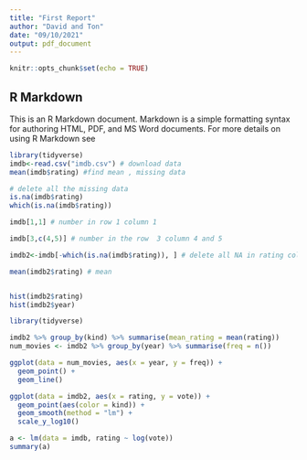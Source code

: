 ```yaml
---
title: "First Report"
author: "David and Ton"
date: "09/10/2021"
output: pdf_document
---
```


```r
knitr::opts_chunk$set(echo = TRUE)
```

## R Markdown

This is an R Markdown document. Markdown is a simple formatting syntax for authoring HTML, PDF, and MS Word documents. For more details on using R Markdown see 

```r
library(tidyverse)
imdb<-read.csv("imdb.csv") # download data
mean(imdb$rating) #find mean , missing data

# delete all the missing data
is.na(imdb$rating)
which(is.na(imdb$rating))

imdb[1,1] # number in row 1 column 1

imdb[3,c(4,5)] # number in the row  3 column 4 and 5

imdb2<-imdb[-which(is.na(imdb$rating)), ] # delete all NA in rating column

mean(imdb2$rating) # mean 


hist(imdb2$rating)
hist(imdb2$year)

library(tidyverse)

imdb2 %>% group_by(kind) %>% summarise(mean_rating = mean(rating))
num_movies <- imdb2 %>% group_by(year) %>% summarise(freq = n())

ggplot(data = num_movies, aes(x = year, y = freq)) +
  geom_point() +
  geom_line()

ggplot(data = imdb2, aes(x = rating, y = vote)) +
  geom_point(aes(color = kind)) +
  geom_smooth(method = "lm") +
  scale_y_log10()

a <- lm(data = imdb, rating ~ log(vote))
summary(a)
```

